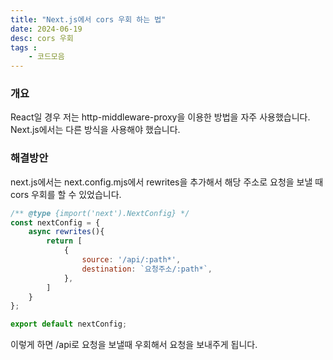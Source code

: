 ```yaml
---
title: "Next.js에서 cors 우회 하는 법"
date: 2024-06-19
desc: cors 우회
tags : 
    - 코드모음
---
```


### 개요

React일 경우 저는 http-middleware-proxy을 이용한 방법을 자주 사용했습니다. 
Next.js에서는 다른 방식을 사용해야 했습니다.

### 해결방안

next.js에서는 next.config.mjs에서 rewrites을 추가해서 해당 주소로 요청을 보낼 때 cors 우회를 할 수 있었습니다.

```jsx
/** @type {import('next').NextConfig} */
const nextConfig = {
    async rewrites(){
        return [
            {
                source: '/api/:path*',
                destination: `요청주소/:path*`,
            },
        ]
    }
};

export default nextConfig;
```

이렇게 하면 /api로 요청을 보낼때 우회해서 요청을 보내주게 됩니다.
